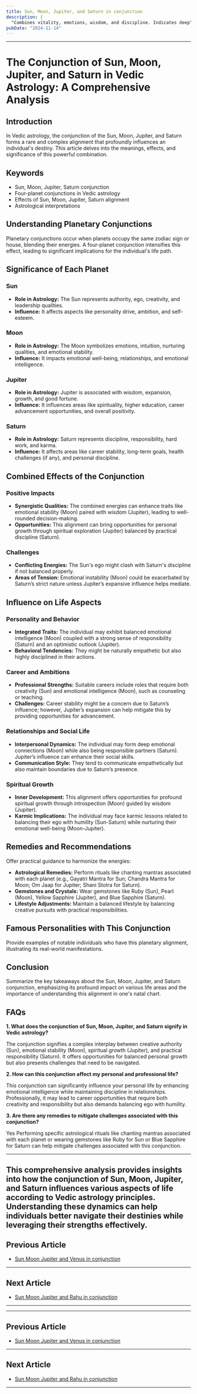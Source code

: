 ```yaml
---
title: Sun, Moon, Jupiter, and Saturn in conjunction
description: |
  "Combines vitality, emotions, wisdom, and discipline. Indicates deep"
pubDate: "2024-11-14"
---
```


---

# The Conjunction of Sun, Moon, Jupiter, and Saturn in Vedic Astrology: A Comprehensive Analysis

## Introduction

In Vedic astrology, the conjunction of the Sun, Moon, Jupiter, and Saturn forms a rare and complex alignment that profoundly influences an individual's destiny. This article delves into the meanings, effects, and significance of this powerful combination.

## Keywords

- Sun, Moon, Jupiter, Saturn conjunction
- Four-planet conjunctions in Vedic astrology
- Effects of Sun, Moon, Jupiter, Saturn alignment
- Astrological interpretations

## Understanding Planetary Conjunctions

Planetary conjunctions occur when planets occupy the same zodiac sign or house, blending their energies. A four-planet conjunction intensifies this effect, leading to significant implications for the individual's life path.

## Significance of Each Planet

### Sun

- **Role in Astrology:** The Sun represents authority, ego, creativity, and leadership qualities.
- **Influence:** It affects aspects like personality drive, ambition, and self-esteem.

### Moon

- **Role in Astrology:** The Moon symbolizes emotions, intuition, nurturing qualities, and emotional stability.
- **Influence:** It impacts emotional well-being, relationships, and emotional intelligence.

### Jupiter

- **Role in Astrology:** Jupiter is associated with wisdom, expansion, growth, and good fortune.
- **Influence:** It influences areas like spirituality, higher education, career advancement opportunities, and overall positivity.

### Saturn

- **Role in Astrology:** Saturn represents discipline, responsibility, hard work, and karma.
- **Influence:** It affects areas like career stability, long-term goals, health challenges (if any), and personal discipline.

## Combined Effects of the Conjunction

### Positive Impacts

- **Synergistic Qualities:** The combined energies can enhance traits like emotional stability (Moon) paired with wisdom (Jupiter), leading to well-rounded decision-making.
- **Opportunities:** This alignment can bring opportunities for personal growth through spiritual exploration (Jupiter) balanced by practical discipline (Saturn).

### Challenges

- **Conflicting Energies:** The Sun's ego might clash with Saturn's discipline if not balanced properly.
- **Areas of Tension:** Emotional instability (Moon) could be exacerbated by Saturn’s strict nature unless Jupiter’s expansive influence helps mediate.

## Influence on Life Aspects

### Personality and Behavior

- **Integrated Traits:** The individual may exhibit balanced emotional intelligence (Moon) coupled with a strong sense of responsibility (Saturn) and an optimistic outlook (Jupiter).
- **Behavioral Tendencies:** They might be naturally empathetic but also highly disciplined in their actions.

### Career and Ambitions

- **Professional Strengths:** Suitable careers include roles that require both creativity (Sun) and emotional intelligence (Moon), such as counseling or teaching.
- **Challenges:** Career stability might be a concern due to Saturn’s influence; however, Jupiter’s expansion can help mitigate this by providing opportunities for advancement.

### Relationships and Social Life

- **Interpersonal Dynamics:** The individual may form deep emotional connections (Moon) while also being responsible partners (Saturn). Jupiter’s influence can enhance their social skills.
- **Communication Style:** They tend to communicate empathetically but also maintain boundaries due to Saturn’s presence.

### Spiritual Growth

- **Inner Development:** This alignment offers opportunities for profound spiritual growth through introspection (Moon) guided by wisdom (Jupiter).
- **Karmic Implications:** The individual may face karmic lessons related to balancing their ego with humility (Sun-Saturn) while nurturing their emotional well-being (Moon-Jupiter).

## Remedies and Recommendations

Offer practical guidance to harmonize the energies:

- **Astrological Remedies:** Perform rituals like chanting mantras associated with each planet (e.g., Gayatri Mantra for Sun; Chandra Mantra for Moon; Om Jaap for Jupiter; Shani Stotra for Saturn).
- **Gemstones and Crystals:** Wear gemstones like Ruby (Sun), Pearl (Moon), Yellow Sapphire (Jupiter), and Blue Sapphire (Saturn).
- **Lifestyle Adjustments:** Maintain a balanced lifestyle by balancing creative pursuits with practical responsibilities.

## Famous Personalities with This Conjunction

Provide examples of notable individuals who have this planetary alignment, illustrating its real-world manifestations.

## Conclusion

Summarize the key takeaways about the Sun, Moon, Jupiter, and Saturn conjunction, emphasizing its profound impact on various life areas and the importance of understanding this alignment in one's natal chart.

## FAQs

**1. What does the conjunction of Sun, Moon, Jupiter, and Saturn signify in Vedic astrology?**

The conjunction signifies a complex interplay between creative authority (Sun), emotional stability (Moon), spiritual growth (Jupiter), and practical responsibility (Saturn). It offers opportunities for balanced personal growth but also presents challenges that need to be navigated.

**2. How can this conjunction affect my personal and professional life?**

This conjunction can significantly influence your personal life by enhancing emotional intelligence while maintaining discipline in relationships. Professionally, it may lead to career opportunities that require both creativity and responsibility but also demands balancing ego with humility.

**3. Are there any remedies to mitigate challenges associated with this conjunction?**

Yes Performing specific astrological rituals like chanting mantras associated with each planet or wearing gemstones like Ruby for Sun or Blue Sapphire for Saturn can help mitigate challenges associated with this conjunction.

---

This comprehensive analysis provides insights into how the conjunction of Sun, Moon, Jupiter, and Saturn influences various aspects of life according to Vedic astrology principles. Understanding these dynamics can help individuals better navigate their destinies while leveraging their strengths effectively.
---

## Previous Article
- [Sun Moon Jupiter and Venus in conjunction](1101020506_Sun_Moon_Jupiter_and_Venus_in_conjunction.mdx)

---

## Next Article
- [Sun Moon Jupiter and Rahu in conjunction](1101020508_Sun_Moon_Jupiter_and_Rahu_in_conjunction.mdx)

---
---

## Previous Article
- [Sun Moon Jupiter and Venus in conjunction](1101020506_Sun_Moon_Jupiter_and_Venus_in_conjunction.mdx)

---

## Next Article
- [Sun Moon Jupiter and Rahu in conjunction](1101020508_Sun_Moon_Jupiter_and_Rahu_in_conjunction.mdx)

---
